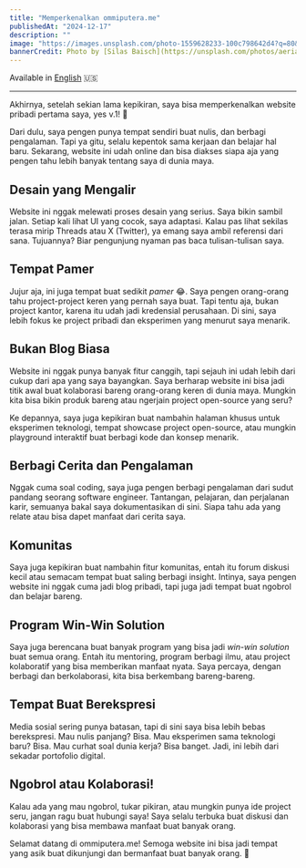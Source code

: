 ```yaml
---
title: "Memperkenalkan ommiputera.me"
publishedAt: "2024-12-17"
description: ""
image: "https://images.unsplash.com/photo-1559628233-100c798642d4?q=80&w=2540&auto=format&fit=crop&ixlib=rb-4.0.3&ixid=M3wxMjA3fDB8MHxwaG90by1wYWdlfHx8fGVufDB8fHx8fA%3D%3D"
bannerCredit: Photo by [Silas Baisch](https://unsplash.com/photos/aerial-view-of-ricefield-PvBECXDZw84)
---
```


Available in [English](/blog/introducing-ommiputera.me) 🇺🇸

---

Akhirnya, setelah sekian lama kepikiran, saya bisa memperkenalkan website pribadi pertama saya, yes v.1! 🎉

Dari dulu, saya pengen punya tempat sendiri buat nulis, dan berbagi pengalaman. Tapi ya gitu, selalu kepentok sama kerjaan dan belajar hal baru. Sekarang, website ini udah online dan bisa diakses siapa aja yang pengen tahu lebih banyak tentang saya di dunia maya.

## Desain yang Mengalir

Website ini nggak melewati proses desain yang serius. Saya bikin sambil jalan. Setiap kali lihat UI yang cocok, saya adaptasi. Kalau pas lihat sekilas terasa mirip Threads atau X (Twitter), ya emang saya ambil referensi dari sana. Tujuannya? Biar pengunjung nyaman pas baca tulisan-tulisan saya.

## Tempat Pamer

Jujur aja, ini juga tempat buat sedikit _pamer_ 😂. Saya pengen orang-orang tahu project-project keren yang pernah saya buat. Tapi tentu aja, bukan project kantor, karena itu udah jadi kredensial perusahaan. Di sini, saya lebih fokus ke project pribadi dan eksperimen yang menurut saya menarik.

## Bukan Blog Biasa

Website ini nggak punya banyak fitur canggih, tapi sejauh ini udah lebih dari cukup dari apa yang saya bayangkan. Saya berharap website ini bisa jadi titik awal buat kolaborasi bareng orang-orang keren di dunia maya. Mungkin kita bisa bikin produk bareng atau ngerjain project open-source yang seru?

Ke depannya, saya juga kepikiran buat nambahin halaman khusus untuk eksperimen teknologi, tempat showcase project open-source, atau mungkin playground interaktif buat berbagi kode dan konsep menarik.

## Berbagi Cerita dan Pengalaman

Nggak cuma soal coding, saya juga pengen berbagi pengalaman dari sudut pandang seorang software engineer. Tantangan, pelajaran, dan perjalanan karir, semuanya bakal saya dokumentasikan di sini. Siapa tahu ada yang relate atau bisa dapet manfaat dari cerita saya.

## Komunitas

Saya juga kepikiran buat nambahin fitur komunitas, entah itu forum diskusi kecil atau semacam tempat buat saling berbagi insight. Intinya, saya pengen website ini nggak cuma jadi blog pribadi, tapi juga jadi tempat buat ngobrol dan belajar bareng.

## Program Win-Win Solution

Saya juga berencana buat banyak program yang bisa jadi _win-win solution_ buat semua orang. Entah itu mentoring, program berbagi ilmu, atau project kolaboratif yang bisa memberikan manfaat nyata. Saya percaya, dengan berbagi dan berkolaborasi, kita bisa berkembang bareng-bareng.

## Tempat Buat Berekspresi

Media sosial sering punya batasan, tapi di sini saya bisa lebih bebas berekspresi. Mau nulis panjang? Bisa. Mau eksperimen sama teknologi baru? Bisa. Mau curhat soal dunia kerja? Bisa banget. Jadi, ini lebih dari sekadar portofolio digital.

## Ngobrol atau Kolaborasi!

Kalau ada yang mau ngobrol, tukar pikiran, atau mungkin punya ide project seru, jangan ragu buat hubungi saya! Saya selalu terbuka buat diskusi dan kolaborasi yang bisa membawa manfaat buat banyak orang.

Selamat datang di ommiputera.me! Semoga website ini bisa jadi tempat yang asik buat dikunjungi dan bermanfaat buat banyak orang. 🚀
